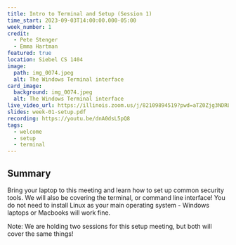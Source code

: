 ```yaml
---
title: Intro to Terminal and Setup (Session 1)
time_start: 2023-09-03T14:00:00.000-05:00
week_number: 1
credit:
  - Pete Stenger
  - Emma Hartman
featured: true
location: Siebel CS 1404
image:
  path: img_0074.jpeg
  alt: The Windows Terminal interface
card_image:
  background: img_0074.jpeg
  alt: The Windows Terminal interface
live_video_url: https://illinois.zoom.us/j/82109894519?pwd=aTZ0Zjg3NDRLL2crSVJTazl5TmZoUT09
slides: week-01-setup.pdf
recording: https://youtu.be/dnA0dsL5pQ8
tags:
  - welcome
  - setup
  - terminal
---
```

## Summary
Bring your laptop to this meeting and learn how to set up common security tools. We will also be covering the terminal, or command line interface! You do not need to install Linux as your main operating system - Windows laptops or Macbooks will work fine.

Note: We are holding two sessions for this setup meeting, but both will cover the same things!
